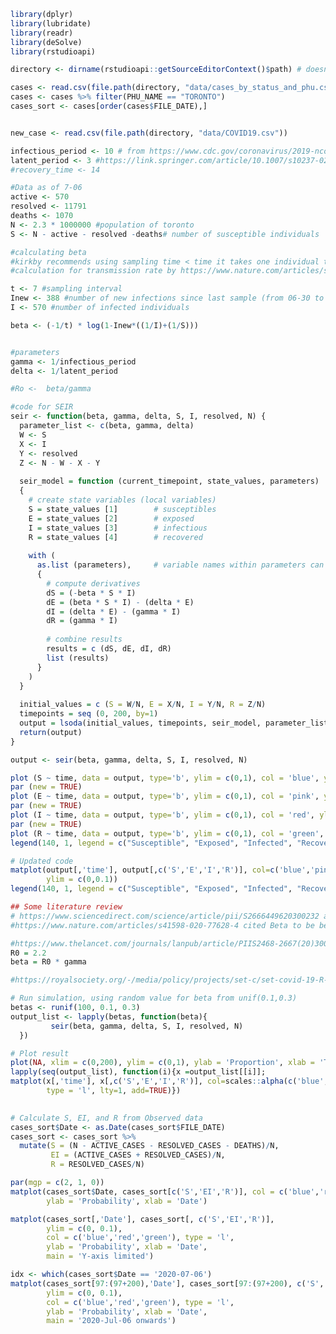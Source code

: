 ```r
library(dplyr)
library(lubridate)
library(readr)
library(deSolve)
library(rstudioapi)

directory <- dirname(rstudioapi::getSourceEditorContext()$path) # doesn't work if ran in Terminal
```

```r
cases <- read.csv(file.path(directory, "data/cases_by_status_and_phu.csv"))
cases <- cases %>% filter(PHU_NAME == "TORONTO")
cases_sort <- cases[order(cases$FILE_DATE),]


new_case <- read.csv(file.path(directory, "data/COVID19.csv"))

```


```r
infectious_period <- 10 # from https://www.cdc.gov/coronavirus/2019-ncov/hcp/duration-isolation.html
latent_period <- 3 #https://link.springer.com/article/10.1007/s10237-020-01332-5
#recovery_time <- 14

#Data as of 7-06
active <- 570
resolved <- 11791
deaths <- 1070
N <- 2.3 * 1000000 #population of toronto
S <- N - active - resolved -deaths# number of susceptible individuals 

#calculating beta
#kirkby recommends using sampling time < time it takes one individual to infect another
#calculation for transmission rate by https://www.nature.com/articles/s41598-017-09209-x

t <- 7 #sampling interval 
Inew <- 388 #number of new infections since last sample (from 06-30 to 07-06)
I <- 570 #number of infected individuals

beta <- (-1/t) * log(1-Inew*((1/I)+(1/S)))


#parameters
gamma <- 1/infectious_period
delta <- 1/latent_period

#Ro <-  beta/gamma

```



```r

#code for SEIR
seir <- function(beta, gamma, delta, S, I, resolved, N) {
  parameter_list <- c(beta, gamma, delta)
  W <- S
  X <- I
  Y <- resolved
  Z <- N - W - X - Y 
  
  seir_model = function (current_timepoint, state_values, parameters)
  {
    # create state variables (local variables)
    S = state_values [1]        # susceptibles
    E = state_values [2]        # exposed
    I = state_values [3]        # infectious
    R = state_values [4]        # recovered
    
    with ( 
      as.list (parameters),     # variable names within parameters can be used 
      {
        # compute derivatives
        dS = (-beta * S * I)
        dE = (beta * S * I) - (delta * E)
        dI = (delta * E) - (gamma * I)
        dR = (gamma * I)
        
        # combine results
        results = c (dS, dE, dI, dR)
        list (results)
      }
    )
  }
  
  initial_values = c (S = W/N, E = X/N, I = Y/N, R = Z/N)
  timepoints = seq (0, 200, by=1)
  output = lsoda(initial_values, timepoints, seir_model, parameter_list)
  return(output)
}

output <- seir(beta, gamma, delta, S, I, resolved, N)

```

```r

plot (S ~ time, data = output, type='b', ylim = c(0,1), col = 'blue', ylab = 'S, E, I, R', main = 'SEIR epidemic') 
par (new = TRUE)    
plot (E ~ time, data = output, type='b', ylim = c(0,1), col = 'pink', ylab = '', axes = FALSE)
par (new = TRUE) 
plot (I ~ time, data = output, type='b', ylim = c(0,1), col = 'red', ylab = '', axes = FALSE) 
par (new = TRUE)  
plot (R ~ time, data = output, type='b', ylim = c(0,1), col = 'green', ylab = '', axes = FALSE)
legend(140, 1, legend = c("Susceptible", "Exposed", "Infected", "Recovered"), col = c("blue", "pink", "red", "green"), lty =1, cex= 0.8)

# Updated code
matplot(output[,'time'], output[,c('S','E','I','R')], col=c('blue','pink','red','green'), type = 'l', lty=2,
        ylim = c(0,0.1))
legend(140, 1, legend = c("Susceptible", "Exposed", "Infected", "Recovered"), col = c("blue", "pink", "red", "green"), lty =1, cex= 0.8)

```


```r

## Some literature review
# https://www.sciencedirect.com/science/article/pii/S2666449620300232 assumed beta = 0.03, this seems to be too low 
#https://www.nature.com/articles/s41598-020-77628-4 cited Beta to be between 0.1-0.3

#https://www.thelancet.com/journals/lanpub/article/PIIS2468-2667(20)30073-6/fulltext#tbl1, R0 ranged 1.6-3.0
R0 = 2.2
beta = R0 * gamma

#https://royalsociety.org/-/media/policy/projects/set-c/set-covid-19-R-estimates.pdf (Table 3) #R0 ranged 2.1 to 4.8

# Run simulation, using random value for beta from unif(0.1,0.3)
betas <- runif(100, 0.1, 0.3)
output_list <- lapply(betas, function(beta){
         seir(beta, gamma, delta, S, I, resolved, N)
  })

# Plot result
plot(NA, xlim = c(0,200), ylim = c(0,1), ylab = 'Proportion', xlab = 'Time')
lapply(seq(output_list), function(i){x =output_list[[i]];
matplot(x[,'time'], x[,c('S','E','I','R')], col=scales::alpha(c('blue','magenta','red','green'), 0.3), 
        type = 'l', lty=1, add=TRUE)})
  
```

```r

# Calculate S, EI, and R from Observed data
cases_sort$Date <- as.Date(cases_sort$FILE_DATE)
cases_sort <- cases_sort %>% 
  mutate(S = (N - ACTIVE_CASES - RESOLVED_CASES - DEATHS)/N,
         EI = (ACTIVE_CASES + RESOLVED_CASES)/N,
         R = RESOLVED_CASES/N)

par(mgp = c(2, 1, 0))
matplot(cases_sort$Date, cases_sort[c('S','EI','R')], col = c('blue','red','green'), type = 'l',
        ylab = 'Probability', xlab = 'Date')

matplot(cases_sort[,'Date'], cases_sort[, c('S','EI','R')], 
        ylim = c(0, 0.1),
        col = c('blue','red','green'), type = 'l',
        ylab = 'Probability', xlab = 'Date',
        main = 'Y-axis limited')

idx <- which(cases_sort$Date == '2020-07-06')
matplot(cases_sort[97:(97+200),'Date'], cases_sort[97:(97+200), c('S','EI','R')], 
        ylim = c(0, 0.1),
        col = c('blue','red','green'), type = 'l',
        ylab = 'Probability', xlab = 'Date',
        main = '2020-Jul-06 onwards')


```

